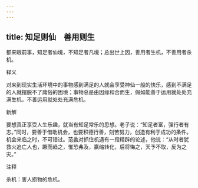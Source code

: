 ```yaml
---
---
---
```

title: 知足则仙　善用则生
---



都来眼前事，知足者仙境，不知足者凡境；总出世上因，善用者生机，不善用者杀机。

释义

对来到现实生活环境中的事物感到满足的人就会享受神仙一般的快乐，感到不满足的人就摆脱不了庸俗的困境；事物总是由因缘和合而生，假如能善于运用就处处充满生机，不善运用就处处充满危机。

新解

要想真正享受人生乐趣，就当有知足常乐的思想。老子说：“知足者富，强行者有志。”同时，要善于借助机会，也要积德行善，刻苦努力，创造有利于成功的条件。机会来临之时，不可错过。范蠡对抓住机遇有一段精辟的论述，他说：“从时者犹救火追亡人也，蹶而趋之，惟恐弗及，赢缩转化，后将悔之，天予不取，反为之灾。”

注释

杀机：害人损物的危机。